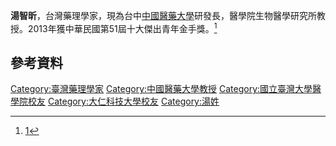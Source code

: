 {{expand|time=2017-02-09T06:20:03+00:00}}
'''湯智昕'''，台灣藥理學家，現為台中[[中國醫藥大學|中國醫藥大學]]研發長，醫學院生物醫學研究所教授。2013年獲中華民國第51屆十大傑出青年金手獎。<ref>[http://www.cna.com.tw/postwrite/Detail/134958.aspx#.WJwALlkyRF5]</ref>

== 參考資料 ==
{{reflist}}

[[Category:臺灣藥理學家|Category:臺灣藥理學家]]
[[Category:中國醫藥大學教授|Category:中國醫藥大學教授]]
[[Category:國立臺灣大學醫學院校友|Category:國立臺灣大學醫學院校友]]
[[Category:大仁科技大學校友|Category:大仁科技大學校友]]
[[Category:湯姓|Category:湯姓]]